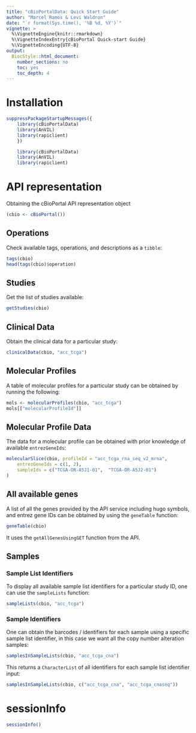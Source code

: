 ```yaml
---
title: "cBioPortalData: Quick Start Guide"
author: "Marcel Ramos & Levi Waldron"
date: "`r format(Sys.time(), '%B %d, %Y')`"
vignette: >
  %\VignetteEngine{knitr::rmarkdown}
  %\VignetteIndexEntry{cBioPortal Quick-start Guide}
  %\VignetteEncoding{UTF-8}
output:
  BiocStyle::html_document:
    number_sections: no
    toc: yes
    toc_depth: 4
---
```

# Installation

```r
suppressPackageStartupMessages({
    library(cBioPortalData)
    library(AnVIL)
    library(rapiclient)
    })
```

```r
    library(cBioPortalData)
    library(AnVIL)
    library(rapiclient)
```

# API representation

Obtaining the cBioPortal API representation object

```r
(cbio <- cBioPortal())
```

## Operations

Check available tags, operations, and descriptions as a `tibble`:

```r
tags(cbio)
head(tags(cbio)$operation)
```

## Studies

Get the list of studies available:

```r
getStudies(cbio)
```

## Clinical Data

Obtain the clinical data for a particular study:

```r
clinicalData(cbio, "acc_tcga")
```

## Molecular Profiles

A table of molecular profiles for a particular study can be obtained by
running the following:

```r
mols <- molecularProfiles(cbio, "acc_tcga")
mols[["molecularProfileId"]]
```

## Molecular Profile Data

The data for a molecular profile can be obtained with prior knowledge of
available `entrezGeneIds`:

```r
molecularSlice(cbio, profileId = "acc_tcga_rna_seq_v2_mrna",
    entrezGeneIds = c(1, 2),
    sampleIds = c("TCGA-OR-A5J1-01",  "TCGA-OR-A5J2-01")
)
```

## All available genes

A list of all the genes provided by the API service including hugo symbols,
and entrez gene IDs can be obtained by using the `geneTable` function:

```r
geneTable(cbio)
```

It uses the `getAllGenesUsingGET` function from the API.

## Samples

### Sample List Identifiers

To display all available sample list identifiers for a particular study ID,
one can use the `sampleLists` function:

```r
sampleLists(cbio, "acc_tcga")
```

### Sample Identifiers

One can obtain the barcodes / identifiers for each sample using a specific
sample list identifier, in this case we want all the copy number alteration
samples:

```r
samplesInSampleLists(cbio, "acc_tcga_cna")
```

This returns a `CharacterList` of all identifiers for each sample list
identifier input:

```r
samplesInSampleLists(cbio, c("acc_tcga_cna", "acc_tcga_cnaseq"))
```

# sessionInfo

```r
sessionInfo()
```

